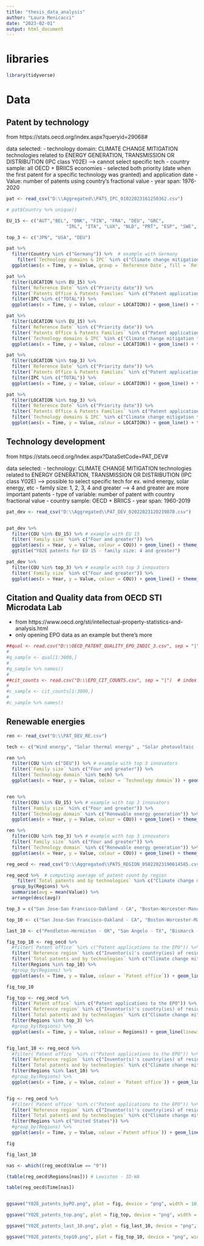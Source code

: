 ```yaml
---
title: "thesis_data_analysis"
author: "Laura Menicacci"
date: "2023-02-01"
output: html_document
---
```


# libraries
```r
library(tidyverse)
```

# Data

## Patent by technology

from https://stats.oecd.org/index.aspx?queryid=29068# 

data selected:
- technology domain: CLIMATE CHANGE MITIGATION technologies related to ENERGY GENERATION, TRANSMISSION OR DISTRIBUTION (IPC class Y02E) --> cannot select specific tech 
- country sample: all OECD + BRIICS economies
- selected both priority (date when the first patent for a specific technology was granted) and application date
- Value: number of patents using country's fractional value
- year span: 1976-2020

```r
pat <- read_csv("D:\\Aggregated\\PATS_IPC_01022023161250362.csv") 

# pat$Country %>% unique()

EU_15 <- c("AUT","BEL", "DNK", "FIN", "FRA", "DEU", "GRC",
                      "IRL", "ITA", "LUX", "NLD", "PRT", "ESP", "SWE", "GBR")

top_3 <- c("JPN", "USA", "DEU")

pat %>% 
  filter(Country %in% c("Germany")) %>%  # example with Germany
    filter(`Technology domains & IPC` %in% c("Climate change mitigation technologies related to energy generation, transmission or distribution")) %>% 
  ggplot(aes(x = Time, y = Value, group = `Reference Date`, fill = `Reference Date`)) + geom_col(position = "dodge", width = 0.8) + theme_bw() + scale_fill_brewer(palette = "Paired") + ggtitle("Number of Y02E German patents by Reference Date")

pat %>% 
  filter(LOCATION %in% EU_15) %>% 
  filter(`Reference Date` %in% c("Priority date")) %>%
  filter(`Patents Office & Patents Families` %in% c("Patent applications to the EPO")) %>% 
  filter(IPC %in% c("TOTAL")) %>% 
  ggplot(aes(x = Time, y = Value, colour = LOCATION)) + geom_line() + theme_bw() + ggtitle("Total patents over time in EU15")

pat %>% 
  filter(LOCATION %in% EU_15) %>% 
  filter(`Reference Date` %in% c("Priority date")) %>%
  filter(`Patents Office & Patents Families` %in% c("Patent applications to the EPO")) %>% 
  filter(`Technology domains & IPC` %in% c("Climate change mitigation technologies related to energy generation, transmission or distribution")) %>% 
  ggplot(aes(x = Time, y = Value, colour = LOCATION)) + geom_line() + theme_bw() + ggtitle("Y02E patents over time in EU15")

pat %>% 
  filter(LOCATION %in% top_3) %>% 
  filter(`Reference Date` %in% c("Priority date")) %>%
  filter(`Patents Office & Patents Families` %in% c("Patent applications to the EPO")) %>% 
  filter(IPC %in% c("TOTAL")) %>% 
  ggplot(aes(x = Time, y = Value, colour = LOCATION)) + geom_line() + theme_bw() + ggtitle("Total patents over time in top 3 innovators")

pat %>% 
  filter(LOCATION %in% top_3) %>% 
  filter(`Reference Date` %in% c("Priority date")) %>%
  filter(`Patents Office & Patents Families` %in% c("Patent applications to the EPO")) %>% 
  filter(`Technology domains & IPC` %in% c("Climate change mitigation technologies related to energy generation, transmission or distribution")) %>% 
  ggplot(aes(x = Time, y = Value, colour = LOCATION)) + geom_line() + theme_bw() + ggtitle("Y02E patents over time in top 3 innovators")

```
## Technology development

from https://stats.oecd.org/Index.aspx?DataSetCode=PAT_DEV#

data selected:
- technology: CLIMATE CHANGE MITIGATION technologies related to ENERGY GENERATION, TRANSMISSION OR DISTRIBUTION (IPC class Y02E) --> possible to select specific tech for ex. wind energy, solar energy, etc
- family size: 1, 2, 3, 4 and greater --> 4 and greater are more important patents
- type of variable: number of patent with country fractional value
- country sample: OECD + BRIICS
- year span: 1960-2019

```r
pat_dev <- read_csv("D:\\Aggregated\\PAT_DEV_02022023120219870.csv")


pat_dev %>% 
  filter(COU %in% EU_15) %>% # example with EU 15
  filter(`Family size` %in% c("Four and greater")) %>% 
  ggplot(aes(x = Year, y = Value, colour = COU)) + geom_line() + theme_bw() + 
  ggtitle("Y02E patents for EU 15 - family size: 4 and greater")

pat_dev %>% 
  filter(COU %in% top_3) %>% # example with top 3 innovators
  filter(`Family size` %in% c("Four and greater")) %>% 
  ggplot(aes(x = Year, y = Value, colour = COU)) + geom_line() + theme_bw() + ggtitle("Y02E patents for the top 3 innovators - family size: 4 and greater")


```

## Citation and Quality data from OECD STI Microdata Lab

- from https://www.oecd.org/sti/intellectual-property-statistics-and-analysis.html
- only opening EPO data as an example but there's more

```r
##qual <- read.csv("D:\\OECD_PATENT_QUALITY_EPO_INDIC_3.csv", sep = "|") # best option: tried fwf, _csv, #tried opening without python prepro
#
#q_sample <- qual[1:3000,]
#
#q_sample %>% names()
#
##cit_counts <- read.csv("D:\\EPO_CIT_COUNTS.csv", sep = "|")  # index still remains :(
#
#c_sample <- cit_counts[1:3000,]
#
#c_sample %>% names()

```
## Renewable energies

```r
ren <- read_csv("D:\\PAT_DEV_RE.csv")

tech <- c("Wind energy", "Solar thermal energy" , "Solar photovoltaic (PV) energy", "Solar thermal-PV hybrids", "Geothermal energy", "Marine energy, e.g. using wave energy or salinity gradient", "Hydro energy"  )

ren %>% 
  filter(COU %in% c("DEU")) %>% # example with top 3 innovators
  filter(`Family size` %in% c("Four and greater")) %>% 
  filter(`Technology domain` %in% tech) %>% 
  ggplot(aes(x = Year, y = Value, colour = `Technology domain`)) + geom_line() + theme_bw() + ggtitle("Y02E10 patents for Germany - family size: 4 and greater")


ren %>% 
  filter(COU %in% EU_15) %>% # example with top 3 innovators
  filter(`Family size` %in% c("Four and greater")) %>% 
  filter(`Technology domain` %in% c("Renewable energy generation")) %>% 
  ggplot(aes(x = Year, y = Value, colour = COU)) + geom_line() + theme_bw() + ggtitle("Y02E10 patents for EU10 - family size: 4 and greater")

ren %>% 
  filter(COU %in% top_3) %>% # example with top 3 innovators
  filter(`Family size` %in% c("Four and greater")) %>% 
  filter(`Technology domain` %in% c("Renewable energy generation")) %>% 
  ggplot(aes(x = Year, y = Value, colour = COU)) + geom_line() + theme_bw() + ggtitle("Y02E10 patents for EU10 - family size: 4 and greater")

```


```r

reg_oecd <- read_csv("D:\\Aggregated\\PATS_REGION_05022023190614585.csv")

reg_oecd %>%  # computing average of patent count by region
    filter(`Total patents and by technologies` %in% c("Climate change mitigation technologies related to energy generation, transmission or distribution")) %>% 
  group_by(Regions) %>% 
  summarise(avg = mean(Value)) %>% 
  arrange(desc(avg))

top_3 = c("San Jose-San Francisco-Oakland - CA", "Boston-Worcester-Manchester - MA-NH", "New York-Newark-Bridgeport - NY-NJ-CT-PA")

top_10 <- c("San Jose-San Francisco-Oakland - CA", "Boston-Worcester-Manchester - MA-NH", "New York-Newark-Bridgeport - NY-NJ-CT-PA", "Los Angeles-Long Beach-Riverside - CA", "Philadelphia-Camden-Vineland - PA-NJ-DE-MD", "Detroit-Warren-Flint - MI", "Albany-Schenectady-Amsterdam - NY","Hartford-West Hartford-Willimantic - CT", "Minneapolis-St. Paul-St. Cloud - MN-WI","Houston-Baytown-Huntsville - TX")

last_10 <- c("Pendleton-Hermiston - OR", "San Angelo - TX", "Bismarck - ND", "Redding - CA", "Monroe-Bastrop - LA", "Kearney - NE", "Aberdeen - SD", "Cape Girardeau-Jackson - MO-IL", "Paducah - KY-IL", "Minot - ND")

fig_top_10 <- reg_oecd %>% 
  #filter(`Patent office` %in% c("Patent applications to the EPO")) %>% 
  filter(`Reference region` %in% c("Inventor(s)'s country(ies) of residence")) %>% 
  filter(`Total patents and by technologies` %in% c("Climate change mitigation technologies related to energy generation, transmission or distribution")) %>% 
  filter(Regions %in% top_10) %>% 
  #group_by(Regions) %>% 
  ggplot(aes(x = Time, y = Value, colour = `Patent office`)) + geom_line(linewidth = 1) + theme_bw() + ggtitle("Y02E EPO vs PCT counts in top 10 patent-intensive US regions") + scale_x_discrete(limits = c(1998, 2000, 2002, 2004, 2006, 2008, 2010, 2012)) + facet_wrap(~Regions, scale="free_y") + theme(legend.position = "top")

fig_top_10

fig_top <- reg_oecd %>% 
  filter(`Patent office` %in% c("Patent applications to the EPO")) %>% 
  filter(`Reference region` %in% c("Inventor(s)'s country(ies) of residence")) %>% 
  filter(`Total patents and by technologies` %in% c("Climate change mitigation technologies related to energy generation, transmission or distribution")) %>% 
  filter(Regions %in% top_3) %>% 
  #group_by(Regions) %>% 
  ggplot(aes(x = Time, y = Value, colour = Regions)) + geom_line(linewidth = 1) + theme_bw() + ggtitle("Y02E EPO patents over time in top 3 patent-intensive regions") + scale_x_discrete(limits = c(1998, 2000, 2002, 2004, 2006, 2008, 2010, 2012))


fig_last_10 <- reg_oecd %>% 
  #filter(`Patent office` %in% c("Patent applications to the EPO")) %>% 
  filter(`Reference region` %in% c("Inventor(s)'s country(ies) of residence")) %>% 
  filter(`Total patents and by technologies` %in% c("Climate change mitigation technologies related to energy generation, transmission or distribution")) %>% 
  filter(Regions %in% last_10) %>% 
  #group_by(Regions) %>% 
  ggplot(aes(x = Time, y = Value, colour = `Patent office`)) + geom_line(linewidth = 1) + theme_bw() + ggtitle("Y02E EPO vs PCT counts in last 10 patent-intensive US regions") + scale_x_discrete(limits = c(1998, 2000, 2002, 2004, 2006, 2008, 2010, 2012)) + facet_wrap(~Regions, scale="free_y") + theme(legend.position = "top")


fig <- reg_oecd %>% 
  #filter(`Patent office` %in% c("Patent applications to the EPO")) %>% 
  filter(`Reference region` %in% c("Inventor(s)'s country(ies) of residence")) %>% 
  filter(`Total patents and by technologies` %in% c("Climate change mitigation technologies related to energy generation, transmission or distribution")) %>% 
  filter(Regions %in% c("United States")) %>% 
  #group_by(Regions) %>% 
  ggplot(aes(x = Time, y = Value, colour =`Patent office`)) + geom_line(linewidth = 1) + theme_bw() + ggtitle("Y02E patents over time in the US") + labs(subtitle = "By Patent Office") + scale_x_discrete(limits = c(1998, 1999, 2000, 2001, 2002, 2003, 2004, 2005, 2006, 2007, 2008, 2009, 2010, 2011, 2012, 2013))

fig 

fig_last_10
```

```r
nas <- which((reg_oecd$Value == "0"))

(table(reg_oecd$Regions[nas])) # Lewiston - ID-WA

table(reg_oecd$Time[nas])



```



```r
ggsave("Y02E_patents_byPO.png", plot = fig, device = "png", width = 10, height = 8)

ggsave("Y02E_patents_top.png", plot = fig_top, device = "png", width = 10, height = 8)

ggsave("Y02E_patents_last_10.png", plot = fig_last_10, device = "png", width = 10, height = 8)

ggsave("Y02E_patents_top10.png", plot = fig_top_10, device = "png", width = 12, height = 10)


```

